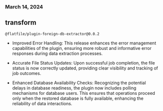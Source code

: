 ### March 14, 2024

## transform

`@flatfile/plugin-foreign-db-extractor@0.0.2`

- Improved Error Handling: This release enhances the error management capabilities of the plugin, ensuring more robust and informative error responses during data extraction processes.

- Accurate File Status Updates: Upon successful job completion, the file status is now correctly updated, providing clear visibility and tracking of job outcomes.

- Enhanced Database Availability Checks: Recognizing the potential delays in database readiness, the plugin now includes polling mechanisms for database users. This ensures that operations proceed only when the restored database is fully available, enhancing the reliability of data interactions.

